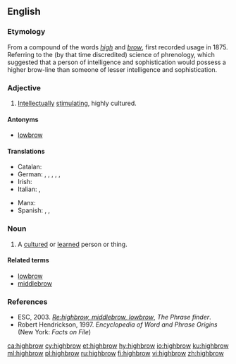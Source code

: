 ==English==

===Etymology===
From a compound of the words ''[[high]]'' and ''[[brow]]'', first recorded usage in 1875.  Referring to the (by that time discredited) science of phrenology, which suggested that a person of intelligence and sophistication would possess a higher brow-line than someone of lesser intelligence and sophistication.

===Adjective===
{{wikipedia}}
{{en-adj|-}}

# {{context|US|colloquial|lang=en}} [[intellectually|Intellectually]] [[stimulating]], highly cultured.

====Antonyms====
* [[lowbrow]]

====Translations====
{{trans-top|highly cultured}}
* Catalan: {{t|ca|intel·lectual}}
* German: {{t|de|inspiriert}}, {{t+|de|anspruchsvoll}}, {{t|de|geistvoll}}, {{t+|de|geistreich}}, {{t|de|hochgeistig}}, {{t+|de|intellektuell}}
* Irish: {{t|ga|ardnósach}}
* Italian: {{t+|it|intellettuale}}, {{qualifier|pejorative}} {{t|it|intellettualoide}}
{{trans-mid}}
* Manx: {{t|gv|ard-inçhynagh}}
* Spanish: {{t|es|intelectual}}, {{t+|es|culturado}}, {{t|es|élite}}
{{trans-bottom}}

===Noun===
{{en-noun}}

# A [[cultured]] or [[learned]] person or thing.

====Related terms====
* [[lowbrow]]
* [[middlebrow]]

===References===
* ESC, 2003. ''[http://www.phrases.org.uk/bulletin_board/21/messages/72.html Re:highbrow, middlebrow, lowbrow]'', ''The Phrase finder''.
* Robert Hendrickson, 1997. ''Encyclopedia of Word and Phrase Origins'' (New York: ''Facts on File'')

[[ca:highbrow]]
[[cy:highbrow]]
[[et:highbrow]]
[[hy:highbrow]]
[[io:highbrow]]
[[ku:highbrow]]
[[ml:highbrow]]
[[pl:highbrow]]
[[ru:highbrow]]
[[fi:highbrow]]
[[vi:highbrow]]
[[zh:highbrow]]